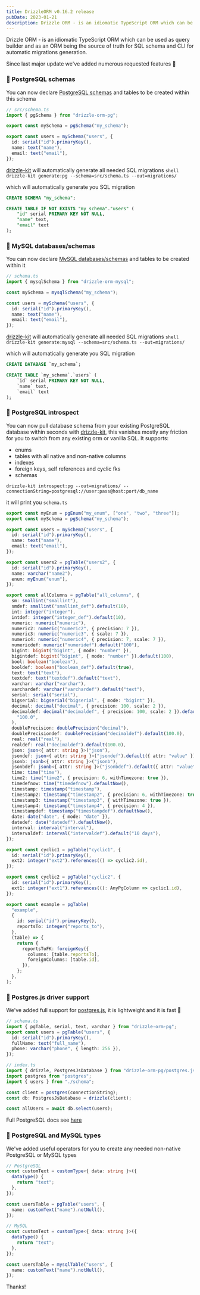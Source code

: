 ```yaml
---
title: DrizzleORM v0.16.2 release
pubDate: 2023-01-21
description: Drizzle ORM - is an idiomatic TypeScript ORM which can be used as query builder and as an ORM being the source of truth for SQL schema and CLI for automatic migrations generation.
---
```


Drizzle ORM - is an idiomatic TypeScript ORM which can be used as query builder and as an ORM being the source of truth for SQL schema and CLI for automatic migrations generation.

Since last major update we've added numerous requested features 🚀

### 🎉 PostgreSQL schemas

You can now declare [PostgreSQL schemas](https://www.postgresql.org/docs/current/ddl-schemas.html) and tables to be created within this schema

```typescript
// src/schema.ts
import { pgSchema } from "drizzle-orm-pg";

export const mySchema = pgSchema("my_schema");

export const users = mySchema("users", {
  id: serial("id").primaryKey(),
  name: text("name"),
  email: text("email"),
});
```

[drizzle-kit](https://driz.link/kit) will automatically generate all needed SQL migrations ```shell drizzle-kit
generate:pg --schema=src/schema.ts --out=migrations/ ```

which will automatically generate you SQL migration

```sql
CREATE SCHEMA "my_schema";

CREATE TABLE IF NOT EXISTS "my_schema"."users" (
	"id" serial PRIMARY KEY NOT NULL,
	"name" text,
	"email" text
);
```

### 🎉 MySQL databases/schemas

You can now declare [MySQL databases/schemas](https://dev.mysql.com/doc/refman/8.0/en/create-database.html) and tables to be created within it

```typescript
// schema.ts
import { mysqlSchema } from "drizzle-orm-mysql";

const mySchema = mysqlSchema("my_schema");

const users = mySchema("users", {
  id: serial("id").primaryKey(),
  name: text("name"),
  email: text("email"),
});
```

[drizzle-kit](https://driz.link/kit) will automatically generate all needed SQL migrations ```shell drizzle-kit
generate:mysql --schema=src/schema.ts --out=migrations/ ```

which will automatically generate you SQL migration

```sql
CREATE DATABASE `my_schema`;

CREATE TABLE `my_schema`.`users` (
	`id` serial PRIMARY KEY NOT NULL,
	`name` text,
	`email` text
);
```

### 🎉 PostgreSQL introspect

You can now pull database schema from your existing PostgreSQL database within seconds with [drizzle-kit](https://driz.link/kit), this vanishes mostly any friction for you to switch from any existing orm or vanilla SQL.
It supports:

- enums
- tables with all native and non-native columns
- indexes
- foreign keys, self references and cyclic fks
- schemas

```shell
drizzle-kit introspect:pg --out=migrations/ --connectionString=postgresql://user:pass@host:port/db_name
```

it will print you `schema.ts`

```typescript
export const myEnum = pgEnum("my_enum", ["one", "two", "three"]);
export const mySchema = pgSchema("my_schema");

export const users = mySchema("users", {
  id: serial("id").primaryKey(),
  name: text("name"),
  email: text("email"),
});

export const users2 = pgTable("users2", {
  id: serial("id").primaryKey(),
  name: varchar("name2"),
  enum: myEnum("enum"),
});

export const allColumns = pgTable("all_columns", {
  sm: smallint("smallint"),
  smdef: smallint("smallint_def").default(10),
  int: integer("integer"),
  intdef: integer("integer_def").default(10),
  numeric: numeric("numeric"),
  numeric2: numeric("numeric2", { precision: 7 }),
  numeric3: numeric("numeric3", { scale: 7 }),
  numeric4: numeric("numeric4", { precision: 7, scale: 7 }),
  numericdef: numeric("numeridef").default("100"),
  bigint: bigint("bigint", { mode: "number" }),
  bigintdef: bigint("bigint", { mode: "number" }).default(100),
  bool: boolean("boolean"),
  booldef: boolean("boolean_def").default(true),
  text: text("text"),
  textdef: text("textdef").default("text"),
  varchar: varchar("varchar"),
  varchardef: varchar("varchardef").default("text"),
  serial: serial("serial"),
  bigserial: bigserial("bigserial", { mode: "bigint" }),
  decimal: decimal("decimal", { precision: 100, scale: 2 }),
  decimaldef: decimal("decimaldef", { precision: 100, scale: 2 }).default(
    "100.0",
  ),
  doublePrecision: doublePrecision("decimal"),
  doublePrecisiondef: doublePrecision("decimaldef").default(100.0),
  real: real("real"),
  realdef: real("decimaldef").default(100.0),
  json: json<{ attr: string }>("json"),
  jsondef: json<{ attr: string }>("jsondef").default({ attr: "value" }),
  jsonb: jsonb<{ attr: string }>("jsonb"),
  jsonbdef: jsonb<{ attr: string }>("jsonbdef").default({ attr: "value" }),
  time: time("time"),
  time2: time("time2", { precision: 6, withTimezone: true }),
  timedefnow: time("timedefnow").defaultNow(),
  timestamp: timestamp("timestamp"),
  timestamp2: timestamp("timestamp2", { precision: 6, withTimezone: true }),
  timestamp3: timestamp("timestamp3", { withTimezone: true }),
  timestamp4: timestamp("timestamp4", { precision: 4 }),
  timestampdef: timestamp("timestampdef").defaultNow(),
  date: date("date", { mode: "date" }),
  datedef: date("datedef").defaultNow(),
  interval: interval("interval"),
  intervaldef: interval("intervaldef").default("10 days"),
});

export const cyclic1 = pgTable("cyclic1", {
  id: serial("id").primaryKey(),
  ext2: integer("ext2").references(() => cyclic2.id),
});

export const cyclic2 = pgTable("cyclic2", {
  id: serial("id").primaryKey(),
  ext1: integer("ext1").references((): AnyPgColumn => cyclic1.id),
});

export const example = pgTable(
  "example",
  {
    id: serial("id").primaryKey(),
    reportsTo: integer("reports_to"),
  },
  (table) => {
    return {
      reportsToFK: foreignKey({
        columns: [table.reportsTo],
        foreignColumns: [table.id],
      }),
    };
  },
);
```

### 🎉 Postgres.js driver support

We've added full support for [postgres.js](https://github.com/porsager/postgres), it is lightweight and it is fast 🚀

```typescript
// schema.ts
import { pgTable, serial, text, varchar } from "drizzle-orm-pg";
export const users = pgTable("users", {
  id: serial("id").primaryKey(),
  fullName: text("full_name"),
  phone: varchar("phone", { length: 256 }),
});

// index.ts
import { drizzle, PostgresJsDatabase } from "drizzle-orm-pg/postgres.js";
import postgres from "postgres";
import { users } from "./schema";

const client = postgres(connectionString);
const db: PostgresJsDatabase = drizzle(client);

const allUsers = await db.select(users);
```

Full PostgreSQL docs see [here](https://github.com/drizzle-team/drizzle-orm/tree/main/drizzle-orm-pg)

### 🎉 PostgreSQL and MySQL types

We've added useful operators for you to create any needed non-native PostgreSQL or MySQL types

```typescript
// PostgreSQL
const customText = customType<{ data: string }>({
  dataType() {
    return "text";
  },
});

const usersTable = pgTable("users", {
  name: customText("name").notNull(),
});

// MySQL
const customText = customType<{ data: string }>({
  dataType() {
    return "text";
  },
});

const usersTable = mysqlTable("users", {
  name: customText("name").notNull(),
});
```

Thanks!

